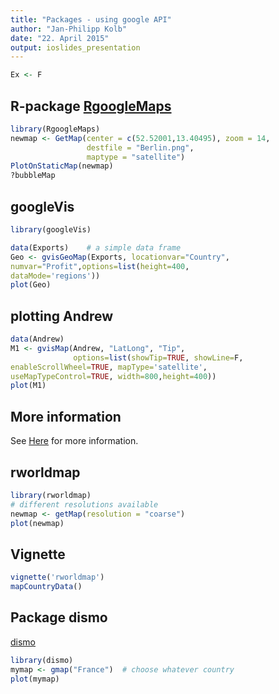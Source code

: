 ```yaml
---
title: "Packages - using google API"
author: "Jan-Philipp Kolb"
date: "22. April 2015"
output: ioslides_presentation
---
```


```r
Ex <- F
```



## R-package [RgoogleMaps](https://cran.r-project.org/web/packages/RgoogleMaps/index.html)

```r
library(RgoogleMaps)
newmap <- GetMap(center = c(52.52001,13.40495), zoom = 14, 
                 destfile = "Berlin.png", 
                 maptype = "satellite")
PlotOnStaticMap(newmap)
?bubbleMap
```

## googleVis

```r

library(googleVis)

data(Exports)    # a simple data frame
Geo <- gvisGeoMap(Exports, locationvar="Country", 
numvar="Profit",options=list(height=400, 
dataMode='regions'))
plot(Geo)
```

## plotting Andrew

```r
data(Andrew)
M1 <- gvisMap(Andrew, "LatLong", "Tip", 
              options=list(showTip=TRUE, showLine=F, 
enableScrollWheel=TRUE, mapType='satellite', 
useMapTypeControl=TRUE, width=800,height=400))
plot(M1)
```

## More information

See [Here](http://pakillo.github.io/R-GIS-tutorial/#googlevis) for more information.

## rworldmap

```r
library(rworldmap)
# different resolutions available
newmap <- getMap(resolution = "coarse")  
plot(newmap)
```

## Vignette

```r
vignette('rworldmap')
mapCountryData()
```

## Package dismo

[dismo](http://vijaybarve.files.wordpress.com/2012/07/dan_chr3.png)

```r
library(dismo)
mymap <- gmap("France")  # choose whatever country
plot(mymap)
```

